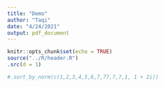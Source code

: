 ```yaml
---
title: "Demo"
author: "Taqi"
date: "4/24/2021"
output: pdf_document
---
```


```r
knitr::opts_chunk$set(echo = TRUE)
source("../R/header.R")
.src(d = 1)
```

```r
#.sort_by_norm(c(1,2,3,4,5,6,7,77,7,7,1, 1 + 2i))
```

